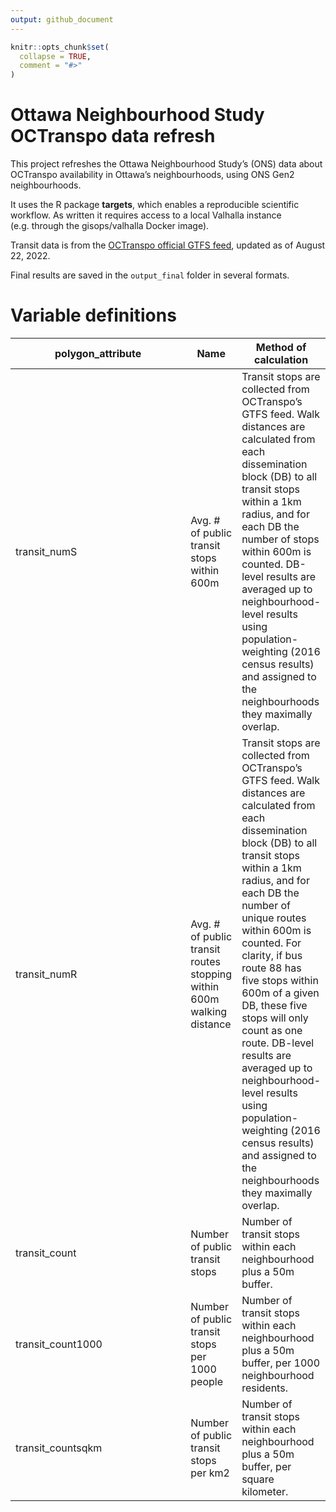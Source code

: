 ```yaml
---
output: github_document
---
```


<!-- README.md is generated from README.Rmd. Please edit that file -->

```r
knitr::opts_chunk$set(
  collapse = TRUE,
  comment = "#>"
)
```

# Ottawa Neighbourhood Study OCTranspo data refresh

This project refreshes the Ottawa Neighbourhood Study's (ONS) data about OCTranspo availability in Ottawa's neighbourhoods, using ONS Gen2 neighbourhoods.

It uses the R package **targets**, which enables a reproducible scientific workflow. As written it requires access to a local Valhalla instance (e.g. through the gisops/valhalla Docker image).

Transit data is from the [OCTranspo official GTFS feed](https://www.octranspo.com/en/plan-your-trip/travel-tools/developers/), updated as of August 22, 2022.

Final results are saved in the `output_final` folder in several formats.

# Variable definitions

| polygon_attribute | Name | Method of calculation|
|-------------------|-----|--------|
| transit_numS | Avg. # of public transit stops within 600m | Transit stops are collected from OCTranspo's GTFS feed. Walk distances are calculated from each dissemination  block (DB) to all transit stops within a 1km radius, and for each DB the number of stops within 600m is counted. DB-level results are averaged up to neighbourhood-level results using population-weighting (2016 census results) and assigned to the neighbourhoods they maximally overlap. |
| transit_numR | Avg. # of public transit routes stopping within 600m walking distance | Transit stops are collected from OCTranspo's GTFS feed. Walk distances are calculated from each dissemination  block (DB) to all transit stops within a 1km radius, and for each DB the number of unique routes within 600m is counted. For clarity, if bus route 88 has five stops within 600m of a given DB, these five stops will only count as one route. DB-level results are averaged up to neighbourhood-level results using population-weighting (2016 census results) and assigned to the neighbourhoods they maximally overlap.  |
| transit_count| Number of public transit stops | Number of transit stops within each neighbourhood plus a 50m buffer. |
| transit_count1000| Number of public transit stops per 1000 people | Number of transit stops within each neighbourhood plus a 50m buffer, per 1000 neighbourhood residents.  |
| transit_countsqkm| Number of public transit stops per km2 | Number of transit stops within each neighbourhood plus a 50m buffer, per square kilometer. |

